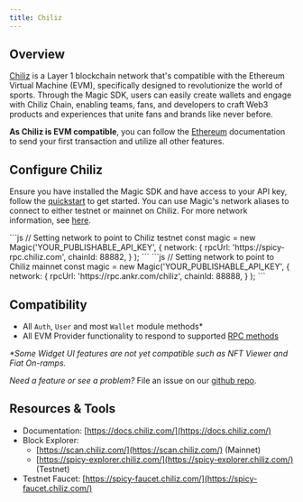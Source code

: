 ---
title: Chiliz
---

## Overview

[Chiliz](https://www.chiliz.com/) is a Layer 1 blockchain network that's compatible with the Ethereum Virtual Machine (EVM), specifically designed to revolutionize the world of sports. Through the Magic SDK, users can easily create wallets and engage with Chiliz Chain, enabling teams, fans, and developers to craft Web3 products and experiences that unite fans and brands like never before.

**As Chiliz is EVM compatible**, you can follow the [Ethereum](/docs/blockchains/featured-chains/ethereum/javascript) documentation to send your first transaction and utilize all other features.

## Configure Chiliz

Ensure you have installed the Magic SDK and have access to your API key, follow the [quickstart](/docs/home/quickstart/cli) to get started. You can use Magic's network aliases to connect to either testnet or mainnet on Chiliz. For more network information, see [here](https://docs.chiliz.com/chiliz-chain-mainnet).

<Tabs>
    <Tab title="Testnet">
```js
// Setting network to point to Chiliz testnet
const magic = new Magic('YOUR_PUBLISHABLE_API_KEY', {
    network: {
        rpcUrl: 'https://spicy-rpc.chiliz.com',
        chainId: 88882,
  }
);
```
    </Tab>
    <Tab title="Mainnet">
```js
// Setting network to point to Chiliz mainnet
const magic = new Magic('YOUR_PUBLISHABLE_API_KEY', {
    network: {
        rpcUrl: 'https://rpc.ankr.com/chiliz',
        chainId: 88888,
  }
);
```
    </Tab>
</Tabs>

## Compatibility

- All `Auth`, `User` and most `Wallet` module methods\*
- All EVM Provider functionality to respond to supported [RPC methods](/docs/embedded-wallet/api/client-side-sdks/web#evm-rpc-methods)

_\*Some Widget UI features are not yet compatible such as NFT Viewer and Fiat On-ramps._

_Need a feature or see a problem?_ File an issue on our [github repo](https://github.com/magiclabs/magic-js).

## Resources & Tools

- Documentation: [https://docs.chiliz.com/](https://docs.chiliz.com/)
- Block Explorer:
  - [https://scan.chiliz.com/](https://scan.chiliz.com/) (Mainnet)
  - [https://spicy-explorer.chiliz.com/](https://spicy-explorer.chiliz.com/) (Testnet)
- Testnet Faucet: [https://spicy-faucet.chiliz.com/](https://spicy-faucet.chiliz.com/)
